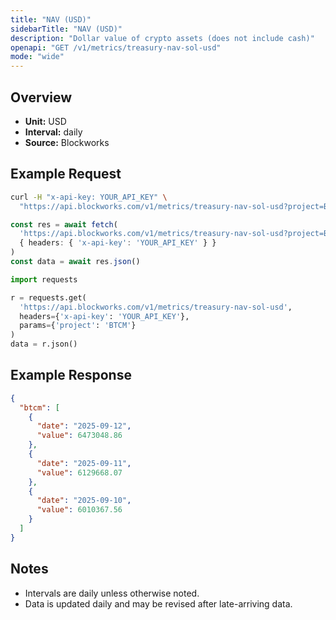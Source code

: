 ```yaml
---
title: "NAV (USD)"
sidebarTitle: "NAV (USD)"
description: "Dollar value of crypto assets (does not include cash)"
openapi: "GET /v1/metrics/treasury-nav-sol-usd"
mode: "wide"
---
```


## Overview

- **Unit:** USD
- **Interval:** daily
- **Source:** Blockworks

## Example Request

<CodeGroup>

```bash cURL
curl -H "x-api-key: YOUR_API_KEY" \
  "https://api.blockworks.com/v1/metrics/treasury-nav-sol-usd?project=BTCM"
```

```typescript TypeScript
const res = await fetch(
  'https://api.blockworks.com/v1/metrics/treasury-nav-sol-usd?project=BTCM',
  { headers: { 'x-api-key': 'YOUR_API_KEY' } }
)
const data = await res.json()
```

```python Python
import requests

r = requests.get(
  'https://api.blockworks.com/v1/metrics/treasury-nav-sol-usd',
  headers={'x-api-key': 'YOUR_API_KEY'},
  params={'project': 'BTCM'}
)
data = r.json()
```

</CodeGroup>

## Example Response

```json
{
  "btcm": [
    {
      "date": "2025-09-12",
      "value": 6473048.86
    },
    {
      "date": "2025-09-11",
      "value": 6129668.07
    },
    {
      "date": "2025-09-10",
      "value": 6010367.56
    }
  ]
}
```

## Notes
- Intervals are daily unless otherwise noted.
- Data is updated daily and may be revised after late-arriving data.